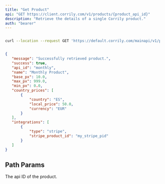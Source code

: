 ```yaml
---
title: "Get Product"
api: "GET https://client.corrily.com/v1/products/{product_api_id}"
description: "Retrieve the details of a single Corrily product."
auth: "bearer"
---
```


<RequestExample>

```bash Response

curl --location --request GET 'https://default.corrily.com/mainapi/v1/products/monthly'
```

</RequestExample>

<ResponseExample>

```json Example

{
   "message": "Successfully retrieved product.",
   "success": true,
   "api_id": "monthly",
   "name": "Monthly Product",
   "base_px": 10.0,
   "max_px": 999.0,
   "min_px": 0.0,
   "country_prices": [
       {
           "country": "ES",
           "local_price": 50.0,
           "currency": "EUR"
       }
   ],
   "integrations": [
       {
           "type": "stripe",
           "stripe_product_id": "my_stripe_pid"
       }
   ]
}
```

</ResponseExample>

## Path Params

<Param path="product_api_id" type="string" required>

The api ID of the product.

</Param>
